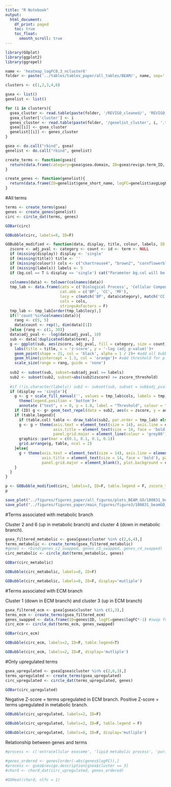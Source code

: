 ```yaml
---
title: "R Notebook"
output:
  html_document:
    df_print: paged
    toc: true
    toc_float: 
      smooth_scroll: true
---
```



```r
library(GOplot)
library(ggplot2)
library(ggrepel)
```



```r
name <- 'heatmap_logFC0.3_ncluster6'
folder <- paste('../tables/tables_paper/all_tables/BEAM/', name, sep='')

clusters <- c(1,2,3,4,6)

gsea <- list()
genelist <- list()

for (i in clusters){
  gsea_cluster <- read.table(paste(folder, '/REVIGO_cleaned/', 'REVIGO_cluster', i, '_cleaned.tsv', sep=''), header=T)
  gsea_cluster['cluster'] <- i
  genes_cluster <- read.table(paste(folder, '/genelist_cluster', i, '.tsv', sep=''), header=T)
  gsea[[i]] <- gsea_cluster
  genelist[[i]] <- genes_cluster
}

gsea <- do.call("rbind", gsea)
genelist <- do.call("rbind", genelist)
```

```r
create_terms <- function(gsea){
  return(data.frame(category=gsea$gsea.domain, ID=gsea$revigo.term_ID, term=gsea$revigo.description, adj_pval=gsea$gsea.p.value, genes=gsea$gsea.intersection, cluster=gsea$cluster))
}

create_genes <- function(genelist){
  return(data.frame(ID=genelist$gene_short_name, logFC=genelist$avgLogFC_State2_State3))
}
```

#All terms

```r
terms <- create_terms(gsea)
genes <- create_genes(genelist)
circ <- circle_dat(terms, genes)
```

```r
GOBar(circ)
```

```r
GOBubble(circ, labels=8, ID=F)
```

```r
GOBubble_modified <- function(data, display, title, colour, labels, ID = T, table.legend = T, table.col = T, bg.col = F, zscore_threshold=0, ggrepel_linecol='black'){
  zscore <- adj_pval <- category <- count <- id <- term <- NULL
  if (missing(display)) display <- 'single'
  if (missing(title)) title <- ''
  if (missing(colour)) cols <- c("chartreuse4", "brown2", "cornflowerblue") else cols <- colour
  if (missing(labels)) labels <- 5
  if (bg.col == T & display == 'single') cat("Parameter bg.col will be ignored. To use the parameter change display to 'multiple'")
  
  colnames(data) <- tolower(colnames(data))
  tmp_lab <- data.frame(cats = c('Biological Process', 'Cellular Component', 'Molecular Function'), 
                        cat.abb = c('BP', 'CC', 'MF'),
                        locy = c(match('BP', data$category), match('CC', data$category), match('MF', data$category)),
                        cols = cols,
                        stringsAsFactors = F)
  tmp_lab <- tmp_lab[order(tmp_lab$locy),]
  if(!'count'%in%colnames(data)){
    rang <- c(5, 5)
    data$count <- rep(1, dim(data)[1])
  }else {rang <- c(1, 30)}
  data$adj_pval <- -log(data$adj_pval, 10)
  sub <- data[!duplicated(data$term), ]
  g <- ggplot(sub, aes(zscore, adj_pval, fill = category, size = count))+
    labs(title = title, x = 'z-score', y = '-log (adj p-value)')+
    geom_point(shape = 21, col = 'black', alpha = 1 / 2)+ #add all bubbles
    geom_hline(yintercept = 1.3, col = 'orange')+ #add threshold for p-value=0.05
    scale_size(range = rang, guide = 'none')
  
  sub2 <- subset(sub, subset=sub$adj_pval >= labels)
  sub2 <- subset(sub2, subset=abs(sub2$zscore) >= zscore_threshold)
  
  #if (!is.character(labels)) sub2 <- subset(sub, subset = sub$adj_pval >= labels) else sub2 <- subset(sub, sub$id%in%labels | sub$term%in%labels)
  if (display == 'single'){
    g <- g + scale_fill_manual('', values = tmp_lab$cols, labels = tmp_lab$cats)+
      theme(legend.position = 'bottom')+
      annotate ("text", x = 0, y = 1.8, label = "Threshold", colour = "orange", size = 4)
    if (ID) g <- g+ geom_text_repel(data = sub2, aes(x = zscore, y = adj_pval, label = id), size = 5) else g <- g + geom_text_repel(data = sub2, aes(x = zscore, y = adj_pval, label = term), size = 4, segment.color = ggrepel_linecol)
    if (table.legend){
      if (table.col) table <- draw_table(sub2, par.order = tmp_lab) else table <- draw_table(sub2)
      g <- g + theme(axis.text = element_text(size = 14), axis.line = element_line(colour = 'grey80'), axis.ticks = element_line(colour = 'grey80'), 
                     axis.title = element_text(size = 14, face = 'bold'), panel.background = element_blank(), panel.grid.minor = element_blank(), 
                     panel.grid.major = element_line(colour = 'grey80'), plot.background = element_blank()) 
      graphics::par(mar = c(0.1, 0.1, 0.1, 0.1))
      grid.arrange(g, table, ncol = 2)
    }else{
      g + theme(axis.text = element_text(size = 14), axis.line = element_line(colour = 'grey80'), axis.ticks = element_line(colour = 'grey80'), 
                axis.title = element_text(size = 14, face = 'bold'), panel.background = element_blank(), panel.grid.minor = element_blank(), 
                panel.grid.major = element_blank(), plot.background = element_blank())
    }
  }
}
```

```r
p <- GOBubble_modified(circ, labels=3, ID=F, table.legend = F, zscore_threshold=4.5, ggrepel_linecol='transparent')
p
```

```r
save_plot("../figures/figures_paper/all_figures/plots_BEAM_GO/180831_beamGO_all-terms.pd_labels3_zscore4.5.pdf", p, base_width=18, base_height=9)
save_plot("../figures/figures_paper/main_figures/figure3/180831_beamGO_all-terms.pd_labels3_zscore4.5.pdf", p, base_width=18, base_height=9)
```


#Terms associated with metabolic branch

Cluster 2 and 6 (up in metabolic branch) and cluster 4 (down in metabolic branch).

```r
gsea_filtered_metabolic <- gsea[gsea$cluster %in% c(2,6,4),]
terms_metabolic <- create_terms(gsea_filtered_metabolic)
#genes <- rbind(genes_c2_swapped, genes_c5_swapped, genes_c4_swapped)
circ_metabolic <- circle_dat(terms_metabolic, genes)
```


```r
GOBar(circ_metabolic)
```

```r
GOBubble(circ_metabolic, labels=8, ID=F)
```

```r
GOBubble(circ_metabolic, labels=8, ID=F, display='mutliple')
```

#Terms associated with ECM branch

Cluster 1 (down in ECM branch) and cluster 3 (up in ECM branch)

```r
gsea_filtered_ecm <- gsea[gsea$cluster %in% c(1,3),]
terms_ecm <- create_terms(gsea_filtered_ecm)
genes_swapped <- data.frame(ID=genes$ID, logFC=genes$logFC*-1) #swap fold change direction
circ_ecm <- circle_dat(terms_ecm, genes_swapped)
```

```r
GOBar(circ_ecm)
```

```r
GOBubble(circ_ecm, labels=2, ID=F, table.legend=T)
```

```r
GOBubble(circ_ecm, labels=2, ID=F, display='mutliple')
```

#Only upregulated terms

```r
gsea_upregulated <- gsea[gsea$cluster %in% c(2,6,3),]
terms_upregulated <- create_terms(gsea_upregulated)
circ_upregulated <- circle_dat(terms_upregulated, genes)
```

```r
GOBar(circ_upregulated)
```

Negative Z-score = terms upregulated in ECM branch. Positive Z-score = terms upregulated in metabolic branch.

```r
GOBubble(circ_upregulated, labels=2, ID=F)
```

```r
GOBubble(circ_upregulated, labels=2, ID=F, table.legend = F)
```

```r
GOBubble(circ_upregulated, labels=8, ID=F, display='mutliple')
```

Relationship between genes and terms

```r
#process <- c('extracellular exosome', 'lipid metabolic process', 'purine-containing compound metabolic process', 'fatty acid derivative biosynthetic process')

#genes_ordered <- genes[order(-abs(genes$logFC)),]
#process <- gsea$revigo.description[gsea$cluster == 3]
#chord <- chord_dat(circ_upregulated, genes_ordered)
```


```r
#GOHeat(chord, nlfc = 1)
```

```r

```


